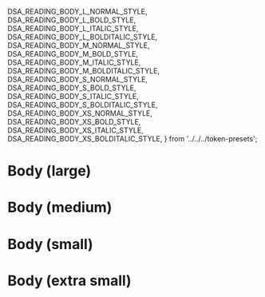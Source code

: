   DSA_READING_BODY_L_NORMAL_STYLE,
  DSA_READING_BODY_L_BOLD_STYLE,
  DSA_READING_BODY_L_ITALIC_STYLE,
  DSA_READING_BODY_L_BOLDITALIC_STYLE,
  DSA_READING_BODY_M_NORMAL_STYLE,
  DSA_READING_BODY_M_BOLD_STYLE,
  DSA_READING_BODY_M_ITALIC_STYLE,
  DSA_READING_BODY_M_BOLDITALIC_STYLE,
  DSA_READING_BODY_S_NORMAL_STYLE,
  DSA_READING_BODY_S_BOLD_STYLE,
  DSA_READING_BODY_S_ITALIC_STYLE,
  DSA_READING_BODY_S_BOLDITALIC_STYLE,
  DSA_READING_BODY_XS_NORMAL_STYLE,
  DSA_READING_BODY_XS_BOLD_STYLE,
  DSA_READING_BODY_XS_ITALIC_STYLE,
  DSA_READING_BODY_XS_BOLDITALIC_STYLE,
} from '../../../token-presets';

<Meta title="Design Tokens/Presets/Reading" />

# Body (large)

<PresetsDocBlock name="Normal" preset={DSA_READING_BODY_L_NORMAL_STYLE} />

<PresetsDocBlock name="Bold" preset={DSA_READING_BODY_L_BOLD_STYLE} />

<PresetsDocBlock name="Italic" preset={DSA_READING_BODY_L_ITALIC_STYLE} />

<PresetsDocBlock
  name="Bold & Italic"
  preset={DSA_READING_BODY_L_BOLDITALIC_STYLE}
/>

# Body (medium)

<PresetsDocBlock name="Normal" preset={DSA_READING_BODY_M_NORMAL_STYLE} />

<PresetsDocBlock name="Bold" preset={DSA_READING_BODY_M_BOLD_STYLE} />

<PresetsDocBlock name="Italic" preset={DSA_READING_BODY_M_ITALIC_STYLE} />

<PresetsDocBlock
  name="Bold & Italic"
  preset={DSA_READING_BODY_M_BOLDITALIC_STYLE}
/>

# Body (small)

<PresetsDocBlock name="Normal" preset={DSA_READING_BODY_S_NORMAL_STYLE} />

<PresetsDocBlock name="Bold" preset={DSA_READING_BODY_S_BOLD_STYLE} />

<PresetsDocBlock name="Italic" preset={DSA_READING_BODY_S_ITALIC_STYLE} />

<PresetsDocBlock
  name="Bold & Italic"
  preset={DSA_READING_BODY_S_BOLDITALIC_STYLE}
/>

# Body (extra small)

<PresetsDocBlock name="Normal" preset={DSA_READING_BODY_XS_NORMAL_STYLE} />

<PresetsDocBlock name="Bold" preset={DSA_READING_BODY_XS_BOLD_STYLE} />

<PresetsDocBlock name="Italic" preset={DSA_READING_BODY_XS_ITALIC_STYLE} />

<PresetsDocBlock
  name="Bold & Italic"
  preset={DSA_READING_BODY_XS_BOLDITALIC_STYLE}
/>
